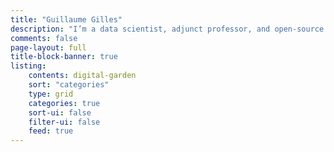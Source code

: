 ```yaml
---
title: "Guillaume Gilles"
description: "I’m a data scientist, adjunct professor, and open-source contributor."
comments: false
page-layout: full
title-block-banner: true
listing:
    contents: digital-garden
    sort: "categories"
    type: grid
    categories: true
    sort-ui: false
    filter-ui: false
    feed: true
---
```


